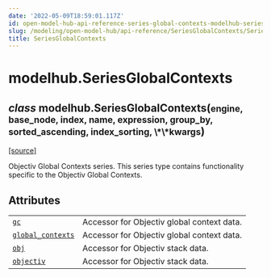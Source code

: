 ```yaml
---
date: '2022-05-09T18:59:01.117Z'
id: open-model-hub-api-reference-series-global-contexts-modelhub-series-global-contexts
slug: /modeling/open-model-hub/api-reference/SeriesGlobalContexts/SeriesGlobalContexts/
title: SeriesGlobalContexts
---
```


# modelhub.SeriesGlobalContexts

<div className="class">

<h2 className="signature-class"><span className="type-annotation"><em>class</em></span> <span className="additional-name">modelhub.</span><span className="name">SeriesGlobalContexts(</span><small className="parameter-list"><span className="parameter" id="engine">engine</span>, <span className="parameter" id="base_node">base_node</span>, <span className="parameter" id="index">index</span>, <span className="parameter" id="name">name</span>, <span className="parameter" id="expression">expression</span>, <span className="parameter" id="group_by">group_by</span>, <span className="parameter" id="sorted_ascending">sorted_ascending</span>, <span className="parameter" id="index_sorting">index_sorting</span>, <span className="parameter" id="**">\*\*kwargs</span></small>)</h2>


&#8203;<span className="view-source">[[source]](https://github.com/objectiv/objectiv-analytics/blob/main/modelhub/modelhub/series/series_objectiv.py)</span>

<div className="content">

Objectiv Global Contexts series. This series type contains functionality specific to the Objectiv Global
Contexts.

## Attributes

<div className="table-autosummary">

|                                                   |                                                                                                                                                                                                                        |
| ------------------------------------------------- | --------------------------------------------------------------------------------------------------------------------------------------------------------------------------------------------------------------------- |
| [`gc`](/modeling/open-model-hub/api-reference/SeriesGlobalContexts/modelhub.SeriesGlobalContexts.gc.mdx)                                                | Accessor for Objectiv global context data.                                                                                                                                                                             |
| [`global_contexts`](/modeling/open-model-hub/api-reference/SeriesGlobalContexts/modelhub.SeriesGlobalContexts.global_contexts.mdx)                                   | Accessor for Objectiv global context data.                                                                                                                                                                             |
| [`obj`](/modeling/open-model-hub/api-reference/SeriesGlobalContexts/modelhub.SeriesGlobalContexts.obj.mdx)                                               | Accessor for Objectiv stack data.                                                                                                                                                                                      |
| [`objectiv`](/modeling/open-model-hub/api-reference/SeriesGlobalContexts/modelhub.SeriesGlobalContexts.objectiv.mdx)                                          | Accessor for Objectiv stack data.                                                                                                                                                                                      |


</div>


</div>


</div>
